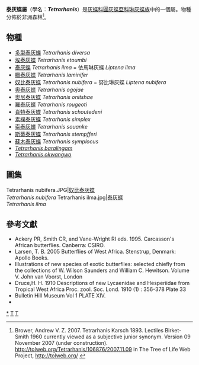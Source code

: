 {{NoteTA|G1=Butterfly}}
{{Automatic Taxobox
| taxon = Tetrarhanis
| authority = Karsch, 1893
| image = Tetrarhanis ilma.JPG
| image_caption = [[泰灰蝶|泰灰蝶]]<br />''Tetrarhanis ilma''
| type_species = [[泰灰蝶|泰灰蝶]]<br />''Liptena ilma''
| type_species_authority = Hewitson, 1873
| subdivision_ranks = 物種
| subdivision = 共15種，詳閱正文。
| synonyms = 
* ''Lectiles'' <small>Birket-Smith, 1960</small>
}}

'''泰灰蝶屬'''（學名：'''''Tetrarhanis'''''）是[[灰蝶科|灰蝶科]][[圓灰蝶亞科|圓灰蝶亞科]][[琳灰蝶族|琳灰蝶族]]中的一個屬。物種分佈於非洲森林<ref>Brower, Andrew V. Z. 2007. Tetrarhanis Karsch 1893. Lectiles Birket-Smith 1960 currently viewed as a subjective junior synonym. Version 09 November 2007 (under construction). http://tolweb.org/Tetrarhanis/106876/2007.11.09 {{Wayback|url=http://tolweb.org/Tetrarhanis/106876/2007.11.09 |date=20160702094135 }} in The Tree of Life Web Project, http://tolweb.org/ {{Wayback|url=http://tolweb.org/ |date=20110515100516 }}</ref>。

== 物種 ==
* [[多型泰灰蝶|多型泰灰蝶]] ''Tetrarhanis diversa''
* [[埃泰灰蝶|埃泰灰蝶]] ''Tetrarhanis etoumbi''
* [[泰灰蝶|泰灰蝶]] ''Tetrarhanis ilma'' = 依馬琳灰蝶 ''Liptena ilma''
* [[臘泰灰蝶|臘泰灰蝶]] ''Tetrarhanis laminifer''
* [[奴比泰灰蝶|奴比泰灰蝶]] ''Tetrarhanis nubifera'' = 努比琳灰蝶 ''Liptena nubifera''
* [[奧泰灰蝶|奧泰灰蝶]] ''Tetrarhanis ogojae''
* [[奧尼泰灰蝶|奧尼泰灰蝶]] ''Tetrarhanis onitshae''
* [[羅泰灰蝶|羅泰灰蝶]] ''Tetrarhanis rougeoti''
* [[肖特泰灰蝶|肖特泰灰蝶]] ''Tetrarhanis schoutedeni''
* [[素樸泰灰蝶|素樸泰灰蝶]] ''Tetrarhanis simplex''
* [[索泰灰蝶|索泰灰蝶]] ''Tetrarhanis souanke''
* [[斯蒂泰灰蝶|斯蒂泰灰蝶]] ''Tetrarhanis stempfferi''
* [[蘇木泰灰蝶|蘇木泰灰蝶]] ''Tetrarhanis symplocus''
* ''[[Tetrarhanis_baralingam|Tetrarhanis baralingam]]''
* ''[[Tetrarhanis_okwangwo|Tetrarhanis okwangwo]]''

== 圖集 ==
<gallery>
Tetrarhanis nubifera.JPG|[[奴比泰灰蝶|奴比泰灰蝶]]<br />''Tetrarhanis nubifera''
Tetrarhanis ilma.jpg|[[泰灰蝶|泰灰蝶]]<br />''Tetrarhanis ilma''
</gallery>

== 參考文獻 ==
{{reflist}}
* Ackery PR, Smith CR, and Vane-Wright RI eds. 1995. Carcasson's African butterflies. Canberra: CSIRO.
* Larsen, T. B. 2005 Butterflies of West Africa. Stenstrup, Denmark: Apollo Books.
* Illustrations of new species of exotic butterflies: selected chiefly from the collections of W. Wilson Saunders and William C. Hewitson. Volume V. John van Voorst, London
* Druce,H. H. 1910 Descriptions of new Lycaenidae and Hesperiidae from Tropical West Africa Proc. zool. Soc. Lond. 1910 (1) : 356-378 Plate 33
* Bulletin Hill Museum Vol 1 PLATE XIV.
* {{Cite book | author = 寿建新 周尧 李宇飞 | title = 世界蝴蝶分類名錄 | location = 中國 | publisher = 陝西科學技術出版社 | date = 2006-04-01 | ISBN = 9787536936768 | language= zh-hans }}

{{Commons category| Tetrarhanis}}

{{圓灰蝶亞科}}
{{Taxonbar}}
[[Category:泰灰蝶屬|*]]
[[Category:琳灰蝶族|T]]
[[Category:_1893年描述的分类群|T]]